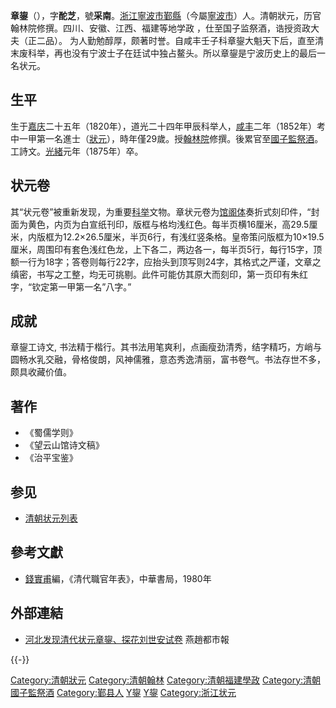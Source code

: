 '''章鋆'''（{{bd|1820年||1875年|catIdx=Z章}}），字'''酡芝'''，號'''采南'''。[[浙江|浙江]][[寧波市|寧波市]][[鄞縣|鄞縣]]（今屬[[寧波市|寧波市]]）人。清朝狀元，历官翰林院修撰。四川、安徽、江西、福建等地学政 ，仕至国子监祭酒，诰授资政大夫（正二品）。 为人勤勉醇厚，颇著时誉。自咸丰壬子科章鋆大魁天下后，直至清末废科举，再也没有宁波士子在廷试中独占鳌头。所以章鋆是宁波历史上的最后一名状元。

==生平==
生于[[嘉庆|嘉庆]]二十五年（1820年），道光二十四年甲辰科举人，[[咸丰_(年号)|咸丰]]二年（1852年）考中一甲第一名進士（[[狀元|狀元]]），時年僅29歲。授[[翰林院|翰林院]]修撰。後累官至[[國子監祭酒|國子監祭酒]]。工詩文。[[光緒|光緒]]元年（1875年）卒。

==状元卷==
其“状元卷”被重新发现，为重要[[科举|科举]]文物。章状元卷为[[馆阁体|馆阁体]]奏折式刻印件，“封面为黄色，内页为白宣纸刊印，版框与格均浅红色。每半页横16厘米，高29.5厘米，内版框为12.2×26.5厘米，半页6行，有浅红竖条格。皇帝策问版框为10×19.5厘米，周围印有套色浅红色龙，上下各二，两边各一，每半页5行，每行15字，顶额一行为18字；答卷则每行22字，应抬头到顶写则24字，其格式之严谨，文章之缜密，书写之工整，均无可挑剔。此件可能仿其原大而刻印，第一页印有朱红字，“钦定第一甲第一名”八字。”

==成就==
章鋆工诗文, 书法精于楷行。其书法用笔爽利，点画瘦劲清秀，结字精巧，方峭与圆畅水乳交融，骨格俊朗，风神儒雅，意态秀逸清丽，富书卷气。书法存世不多，颇具收藏价值。

==著作==
*《蜀儒学则》
*《望云山馆诗文稿》
*《治平宝鉴》

==参见==
*[[清朝状元列表|清朝状元列表]]

==參考文獻==
{{refbegin}}
*[[錢實甫|錢實甫]]編，《清代職官年表》，中華書局，1980年
{{refend}}

==外部連結==
*[http://www.zsjz.cc/yanjiu/zlsj.htm 河北发现清代状元章鋆、探花刘世安试卷] {{Wayback|url=http://www.zsjz.cc/yanjiu/zlsj.htm |date=20160305073528 }} 燕趙都市報
{{-}}
{{start box}}
{{s-off}}
{{s-before|[[厲恩官|厲恩官]]}}
{{s-title|[[清朝福建學政列表|提督福建學政]]|<small>同治二年正月初九丙辰（1863年2月26日）任</small>}}
{{s-after|[[曹秉濬|曹秉濬]]}}
{{end box}}

{{咸豐二年壬子恩科殿試金榜}}

{{Authority control}}

{{DEFAULTSORT:Zhang章}}
[[Category:清朝狀元|Category:清朝狀元]]
[[Category:清朝翰林|Category:清朝翰林]]
[[Category:清朝福建學政|Category:清朝福建學政]]
[[Category:清朝國子監祭酒|Category:清朝國子監祭酒]]
[[Category:鄞县人|Category:鄞县人]]
[[Category:鄞西高桥章氏|Y鋆]]
[[Category:章姓|Y鋆]]
[[Category:浙江状元|Category:浙江状元]]